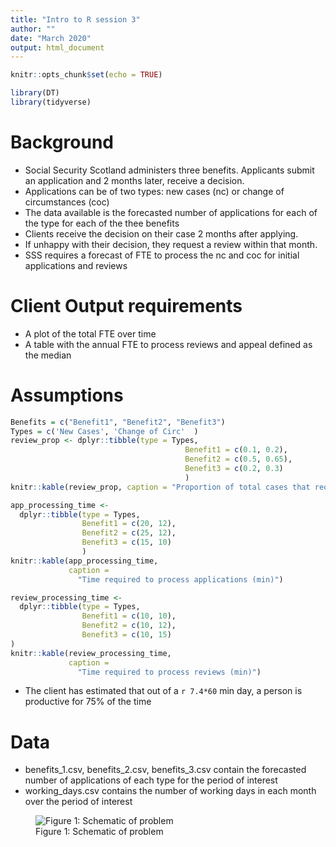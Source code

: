 ```yaml
---
title: "Intro to R session 3"
author: ""
date: "March 2020"
output: html_document
---
```


```r
knitr::opts_chunk$set(echo = TRUE)

library(DT)
library(tidyverse)
```

# Background

-   Social Security Scotland administers three benefits. Applicants submit an application and 2 months later, receive a decision.
-   Applications can be of two types: new cases (nc) or change of circumstances (coc)
-   The data available is the forecasted number of applications for each of the type for each of the thee benefits
-   Clients receive the decision on their case 2 months after applying.
-   If unhappy with their decision, they request a review within that month.
-   SSS requires a forecast of FTE to process the nc and coc for initial applications and reviews

# Client Output requirements

-   A plot of the total FTE over time
-   A table with the annual FTE to process reviews and appeal defined as the median

# Assumptions

```r

Benefits = c("Benefit1", "Benefit2", "Benefit3") 
Types = c('New Cases', 'Change of Circ'  )
review_prop <- dplyr::tibble(type = Types, 
                                       Benefit1 = c(0.1, 0.2), 
                                       Benefit2 = c(0.5, 0.65), 
                                       Benefit3 = c(0.2, 0.3)
                                       ) 
knitr::kable(review_prop, caption = "Proportion of total cases that require review" )
```

```r
app_processing_time <- 
  dplyr::tibble(type = Types, 
                Benefit1 = c(20, 12), 
                Benefit2 = c(25, 12),
                Benefit3 = c(15, 10)
                )
knitr::kable(app_processing_time,
             caption = 
               "Time required to process applications (min)")
```

```r
review_processing_time <-
  dplyr::tibble(type = Types, 
                Benefit1 = c(10, 10),
                Benefit2 = c(10, 12),
                Benefit3 = c(10, 15)
)
knitr::kable(review_processing_time, 
             caption = 
               "Time required to process reviews (min)")
```

-   The client has estimated that out of a `r 7.4*60` min day, a person is productive for 75% of the time

# Data

-   benefits_1.csv, benefits_2.csv, benefits_3.csv contain the forecasted number of applications of each type for the period of interest
-   working_days.csv contains the number of working days in each month over the period of interest

![Figure 1: Schematic of problem](../housekeeping/session3_fig.svg)
